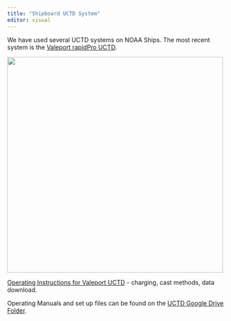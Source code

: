 ```yaml
---
title: "Shipboard UCTD System"
editor: visual
---
```


We have used several UCTD systems on NOAA Ships. The most recent system is the [Valeport rapidPro UCTD](https://www.valeport.co.uk/products/rapidpro-svt/).

![](images/clipboard-1300689794.png){width="499"}

[Operating Instructions for Valeport UCTD](https://docs.google.com/document/d/1id6BKzOnGaiIXUzBsbpGF7rn54h-Gky2Ws3Y4HaVMUk/edit?tab=t.0) - charging, cast methods, data download.

Operating Manuals and set up files can be found on the [UCTD Google Drive Folder](https://drive.google.com/drive/folders/1HNvgLVGcTItjX1VedqBfNyO5nVk_3XKW?usp=drive_link).
